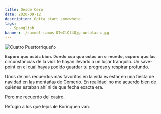 ```yaml
---
title: Desde Cero
date: 2020-09-12
description: Gotta start somewhere
tags:
  - Spanglish
banner: ./samuel-ramos-OIwClQt4Qjg-unsplash.jpg
---
```


![Cuatro Puertorriqueño](./samuel-ramos-OIwClQt4Qjg-unsplash.jpg)

Espero que estés bien. Donde sea que estes en el mundo, espero que las circunstancias de la vida te hayan llevado a un lugar tranquilo. Un save-point en el cual hayas podido guardar tu progreso y respirar profundo.

Unos de mis recuerdos más favoritos en la vida es estar en una fiesta de navidad en las montañas de Comerío. En realidad, no me acuerdo bien de quiénes estaban ahí ni de que fecha exacta era.

Pero me recuerdo del cuatro.

Refugio a los que lejos de Borinquen van.
